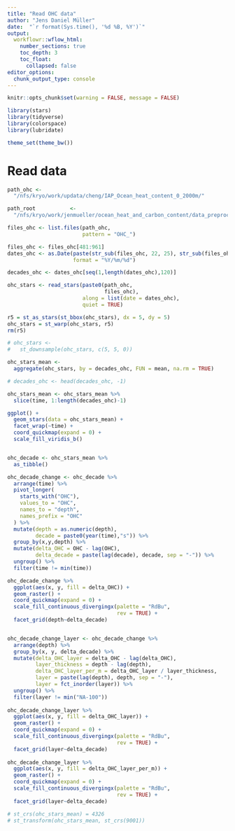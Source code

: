 ```yaml
---
title: "Read OHC data"
author: "Jens Daniel Müller"
date:  "`r format(Sys.time(), '%d %B, %Y')`"
output: 
  workflowr::wflow_html:
    number_sections: true
    toc_depth: 3
    toc_float:
      collapsed: false
editor_options:
  chunk_output_type: console
---
```


```r
knitr::opts_chunk$set(warning = FALSE, message = FALSE)
```


```r
library(stars)
library(tidyverse)
library(colorspace)
library(lubridate)
```

```r

theme_set(theme_bw())

```


# Read data

```r

path_ohc <-
  "/nfs/kryo/work/updata/cheng/IAP_Ocean_heat_content_0_2000m/"

path_root           <-
  "/nfs/kryo/work/jenmueller/ocean_heat_and_carbon_content/data_preprocessed"

```


```r

files_ohc <- list.files(path_ohc,
                        pattern = "OHC_")

files_ohc <- files_ohc[481:961]
dates_ohc <- as.Date(paste(str_sub(files_ohc, 22, 25), str_sub(files_ohc, 33, 34),"15", sep = "/"),
                     format = "%Y/%m/%d")

decades_ohc <- dates_ohc[seq(1,length(dates_ohc),120)]

ohc_stars <- read_stars(paste0(path_ohc,
                               files_ohc),
                        along = list(date = dates_ohc),
                        quiet = TRUE)

r5 = st_as_stars(st_bbox(ohc_stars), dx = 5, dy = 5)
ohc_stars = st_warp(ohc_stars, r5)
rm(r5)

# ohc_stars <-
#   st_downsample(ohc_stars, c(5, 5, 0))

ohc_stars_mean <- 
  aggregate(ohc_stars, by = decades_ohc, FUN = mean, na.rm = TRUE)

# decades_ohc <- head(decades_ohc, -1)

ohc_stars_mean <- ohc_stars_mean %>%
  slice(time, 1:length(decades_ohc)-1)

ggplot() +
  geom_stars(data = ohc_stars_mean) +
  facet_wrap(~time) +
  coord_quickmap(expand = 0) +
  scale_fill_viridis_b()


ohc_decade <- ohc_stars_mean %>% 
  as_tibble()

ohc_decade_change <- ohc_decade %>%
  arrange(time) %>%
  pivot_longer(
    starts_with("OHC"),
    values_to = "OHC",
    names_to = "depth",
    names_prefix = "OHC"
  ) %>% 
  mutate(depth = as.numeric(depth),
         decade = paste0(year(time),"s")) %>% 
  group_by(x,y,depth) %>% 
  mutate(delta_OHC = OHC - lag(OHC),
         delta_decade = paste(lag(decade), decade, sep = "-")) %>% 
  ungroup() %>% 
  filter(time != min(time)) 

ohc_decade_change %>% 
  ggplot(aes(x, y, fill = delta_OHC)) +
  geom_raster() +
  coord_quickmap(expand = 0) +
  scale_fill_continuous_divergingx(palette = "RdBu",
                                   rev = TRUE) +
  facet_grid(depth~delta_decade)


ohc_decade_change_layer <- ohc_decade_change %>%
  arrange(depth) %>%
  group_by(x, y, delta_decade) %>%
  mutate(delta_OHC_layer = delta_OHC - lag(delta_OHC),
         layer_thickness = depth - lag(depth),
         delta_OHC_layer_per_m = delta_OHC_layer / layer_thickness,
         layer = paste(lag(depth), depth, sep = "-"),
         layer = fct_inorder(layer)) %>%
  ungroup() %>%
  filter(layer != min("NA-100"))
  
ohc_decade_change_layer %>% 
  ggplot(aes(x, y, fill = delta_OHC_layer)) +
  geom_raster() +
  coord_quickmap(expand = 0) +
  scale_fill_continuous_divergingx(palette = "RdBu",
                                   rev = TRUE) +
  facet_grid(layer~delta_decade)
  
ohc_decade_change_layer %>% 
  ggplot(aes(x, y, fill = delta_OHC_layer_per_m)) +
  geom_raster() +
  coord_quickmap(expand = 0) +
  scale_fill_continuous_divergingx(palette = "RdBu",
                                   rev = TRUE) +
  facet_grid(layer~delta_decade)

# st_crs(ohc_stars_mean) = 4326
# st_transform(ohc_stars_mean, st_crs(9001))

```


